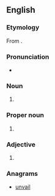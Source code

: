 ==English==

===Etymology===
From {{suffix|Luvia|an|lang=en}}.

===Pronunciation=== 
* {{IPA|/ˈluːvɪǝn/|lang=en}} 

===Noun===
{{en-noun}}

# {{alternative form of|Luwian}}

===Proper noun===
{{en-proper noun}}

# {{alternative form of|Luwian}}

===Adjective===
{{en-adj|-}}

# {{alternative form of|Luwian}}

===Anagrams===
* [[unvail#English|unvail]]